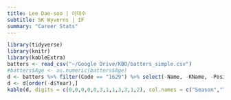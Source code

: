 ```yaml
---
title: Lee Dae-soo | 이대수
subtitle: SK Wyverns | IF
summary: "Career Stats"
---
```

```r
library(tidyverse)
library(knitr)
library(kableExtra)
batters <- read_csv("~/Google Drive/KBO/batters_simple.csv")
#batters$Age <- as.numeric(batters$Age)
d <- batters %>% filter(Code == "1629") %>% select(-Name, -KName, -Position, -Code)
d <- d[order(-d$Year),]
kable(d, digits = c(0,0,0,0,0,3,1,1,3,3,1,2), col.names = c("Season","Team","G","PA","HR","OPS","BB%","SO%","ISO","BABIP","wRC+","WAR")) %>% kable_styling(bootstrap_options = c("striped", "hover"), fixed_thead = T)
```
